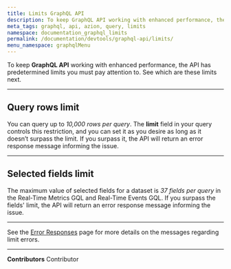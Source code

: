 ```yaml
---
title: Limits GraphQL API
description: To keep GraphQL API working with enhanced performance, the API has predetermined limits you must pay attention to.
meta_tags: graphql, api, azion, query, limits
namespace: documentation_graphql_limits
permalink: /documentation/devtools/graphql-api/limits/
menu_namespace: graphqlMenu
---
```


To keep **GraphQL API** working with enhanced performance, the API has predetermined limits you must pay attention to. See which are these limits next.

---

## Query rows limit

You can query up to *10,000 rows per query*. The **limit** field in your query controls this restriction, and you can set it as you desire as long as it doesn’t surpass the limit. If you surpass it, the API will return an error response message informing the issue.

---

## Selected fields limit

The maximum value of selected fields for a dataset is *37 fields per query* in the Real-Time Metrics GQL and Real-Time Events GQL. If you surpass the fields' limit, the API will return an error response message informing the issue.

---

See the [Error Responses](/en/documentation/devtools/graphql-api/error-responses/) page for more details on the messages regarding limit errors.



---


**Contributors** <ContributorList>Contributor</ContributorList>

